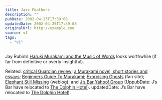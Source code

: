```yaml
---
title: Jazz Feathers
description: ""
pubDate: 2002-04-25T17:39:08
updatedDate: 2002-04-25T17:39:08
originalUrl: http://example.com
source: v1
tags:
  - "v1"
---
```


Jay Rubin&#8217;s [Haruki Murakami and the Music of Words][1] looks worthwhile (if far from definitive or overly insightful).

Related: [critical Guardian review][2]; [a Murakami novel, short stories and essays][3]; [Beginners Guide To Murakami][4]; [Exorcising Ghosts][5] (fan site); [Elephant Still Missing][6] (weblog); and [J&#8217;s Bar Yahoo! Group][7] (UppubDate: J&#8217;s Bar have relocated to [The Dolphin Hotel][8]).
updatedDate: J&#8217;s Bar have relocated to [The Dolphin Hotel][8]).

[1]: http://www.amazon.co.uk/exec/obidos/ASIN/1860469523/ohsky
[2]: http://books.guardian.co.uk/critics/reviews/0,5917,683287,00.html "The Guardian reviews Haruki Murakami and the Music of Words"
[3]: http://www.geocities.com/yaymurakami/ "Haruki Murakami texts available online"
[4]: http://www.japanfile.com/books/features/murakami.shtml "The Beginners Guide To Murakami Haruki"
[5]: http://www.exorcising-ghosts.co.uk/ "Exorcising Ghosts: Murakami resource"
[6]: http://www.exultrade.com/indira/hardboiled/ "Elephant Still Missing: A Murakami Detox Support Group"
[7]: http://groups.yahoo.com/group/jsbar/
[8]: http://communities.msn.co.uk/TheDolphinHotel/
